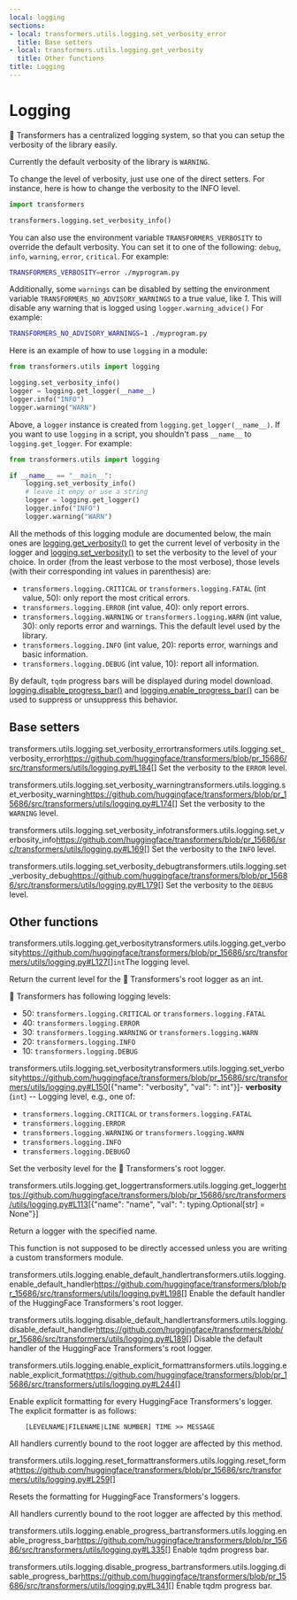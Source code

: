```yaml
---
local: logging
sections:
- local: transformers.utils.logging.set_verbosity_error
  title: Base setters
- local: transformers.utils.logging.get_verbosity
  title: Other functions
title: Logging
---
```

<script>
</script>
<!--Copyright 2020 The HuggingFace Team. All rights reserved.

Licensed under the Apache License, Version 2.0 (the "License"); you may not use this file except in compliance with
the License. You may obtain a copy of the License at

http://www.apache.org/licenses/LICENSE-2.0

Unless required by applicable law or agreed to in writing, software distributed under the License is distributed on
an "AS IS" BASIS, WITHOUT WARRANTIES OR CONDITIONS OF ANY KIND, either express or implied. See the License for the
specific language governing permissions and limitations under the License.
-->

<h1 id="logging">Logging</h1>

🤗 Transformers has a centralized logging system, so that you can setup the verbosity of the library easily.

Currently the default verbosity of the library is `WARNING`.

To change the level of verbosity, just use one of the direct setters. For instance, here is how to change the verbosity
to the INFO level.

```python
import transformers

transformers.logging.set_verbosity_info()
```

You can also use the environment variable `TRANSFORMERS_VERBOSITY` to override the default verbosity. You can set it
to one of the following: `debug`, `info`, `warning`, `error`, `critical`. For example:

```bash
TRANSFORMERS_VERBOSITY=error ./myprogram.py
```

Additionally, some `warnings` can be disabled by setting the environment variable
`TRANSFORMERS_NO_ADVISORY_WARNINGS` to a true value, like *1*. This will disable any warning that is logged using
`logger.warning_advice()` For example:

```bash
TRANSFORMERS_NO_ADVISORY_WARNINGS=1 ./myprogram.py
```

Here is an example of how to use `logging` in a module:

```python
from transformers.utils import logging

logging.set_verbosity_info()
logger = logging.get_logger(__name__)
logger.info("INFO")
logger.warning("WARN")
```

Above, a `logger` instance is created from `logging.get_logger(__name__)`. If you want to use `logging` in a script, you shouldn't pass `__name__` to `logging.get_logger`. For example:

```python
from transformers.utils import logging

if __name__ == "__main__":
    logging.set_verbosity_info()
    # leave it empy or use a string
    logger = logging.get_logger()
    logger.info("INFO")
    logger.warning("WARN")
```

All the methods of this logging module are documented below, the main ones are
[logging.get_verbosity()](/docs/transformers/pr_15686/en/main_classes/logging#transformers.utils.logging.get_verbosity) to get the current level of verbosity in the logger and
[logging.set_verbosity()](/docs/transformers/pr_15686/en/main_classes/logging#transformers.utils.logging.set_verbosity) to set the verbosity to the level of your choice. In order (from the least
verbose to the most verbose), those levels (with their corresponding int values in parenthesis) are:

- `transformers.logging.CRITICAL` or `transformers.logging.FATAL` (int value, 50): only report the most
  critical errors.
- `transformers.logging.ERROR` (int value, 40): only report errors.
- `transformers.logging.WARNING` or `transformers.logging.WARN` (int value, 30): only reports error and
  warnings. This the default level used by the library.
- `transformers.logging.INFO` (int value, 20): reports error, warnings and basic information.
- `transformers.logging.DEBUG` (int value, 10): report all information.

By default, `tqdm` progress bars will be displayed during model download. [logging.disable_progress_bar()](/docs/transformers/pr_15686/en/main_classes/logging#transformers.utils.logging.disable_progress_bar) and [logging.enable_progress_bar()](/docs/transformers/pr_15686/en/main_classes/logging#transformers.utils.logging.enable_progress_bar) can be used to suppress or unsuppress this behavior.

<h2 id="transformers.utils.logging.set_verbosity_error">Base setters</h2>

<div class="docstring">

<docstring><name>transformers.utils.logging.set\_verbosity\_error</name><anchor>transformers.utils.logging.set_verbosity_error</anchor><source>https://github.com/huggingface/transformers/blob/pr_15686/src/transformers/utils/logging.py#L184</source><parameters>[]</parameters></docstring>
Set the verbosity to the `ERROR` level.

</div>

<div class="docstring">

<docstring><name>transformers.utils.logging.set\_verbosity\_warning</name><anchor>transformers.utils.logging.set_verbosity_warning</anchor><source>https://github.com/huggingface/transformers/blob/pr_15686/src/transformers/utils/logging.py#L174</source><parameters>[]</parameters></docstring>
Set the verbosity to the `WARNING` level.

</div>

<div class="docstring">

<docstring><name>transformers.utils.logging.set\_verbosity\_info</name><anchor>transformers.utils.logging.set_verbosity_info</anchor><source>https://github.com/huggingface/transformers/blob/pr_15686/src/transformers/utils/logging.py#L169</source><parameters>[]</parameters></docstring>
Set the verbosity to the `INFO` level.

</div>

<div class="docstring">

<docstring><name>transformers.utils.logging.set\_verbosity\_debug</name><anchor>transformers.utils.logging.set_verbosity_debug</anchor><source>https://github.com/huggingface/transformers/blob/pr_15686/src/transformers/utils/logging.py#L179</source><parameters>[]</parameters></docstring>
Set the verbosity to the `DEBUG` level.

</div>

<h2 id="transformers.utils.logging.get_verbosity">Other functions</h2>

<div class="docstring">

<docstring><name>transformers.utils.logging.get\_verbosity</name><anchor>transformers.utils.logging.get_verbosity</anchor><source>https://github.com/huggingface/transformers/blob/pr_15686/src/transformers/utils/logging.py#L127</source><parameters>[]</parameters><rettype>`int`</rettype><retdesc>The logging level.</retdesc></docstring>

Return the current level for the 🤗 Transformers's root logger as an int.





<Tip>

🤗 Transformers has following logging levels:

- 50: `transformers.logging.CRITICAL` or `transformers.logging.FATAL`
- 40: `transformers.logging.ERROR`
- 30: `transformers.logging.WARNING` or `transformers.logging.WARN`
- 20: `transformers.logging.INFO`
- 10: `transformers.logging.DEBUG`

</Tip>

</div>

<div class="docstring">

<docstring><name>transformers.utils.logging.set\_verbosity</name><anchor>transformers.utils.logging.set_verbosity</anchor><source>https://github.com/huggingface/transformers/blob/pr_15686/src/transformers/utils/logging.py#L150</source><parameters>[{"name": "verbosity", "val": ": int"}]</parameters><paramsdesc>- **verbosity** (`int`) --
  Logging level, e.g., one of:

  - `transformers.logging.CRITICAL` or `transformers.logging.FATAL`
  - `transformers.logging.ERROR`
  - `transformers.logging.WARNING` or `transformers.logging.WARN`
  - `transformers.logging.INFO`
  - `transformers.logging.DEBUG`</paramsdesc><paramgroups>0</paramgroups></docstring>

Set the verbosity level for the 🤗 Transformers's root logger.




</div>

<div class="docstring">

<docstring><name>transformers.utils.logging.get\_logger</name><anchor>transformers.utils.logging.get_logger</anchor><source>https://github.com/huggingface/transformers/blob/pr_15686/src/transformers/utils/logging.py#L113</source><parameters>[{"name": "name", "val": ": typing.Optional[str] = None"}]</parameters></docstring>

Return a logger with the specified name.

This function is not supposed to be directly accessed unless you are writing a custom transformers module.


</div>

<div class="docstring">

<docstring><name>transformers.utils.logging.enable\_default\_handler</name><anchor>transformers.utils.logging.enable_default_handler</anchor><source>https://github.com/huggingface/transformers/blob/pr_15686/src/transformers/utils/logging.py#L198</source><parameters>[]</parameters></docstring>
Enable the default handler of the HuggingFace Transformers's root logger.

</div>

<div class="docstring">

<docstring><name>transformers.utils.logging.disable\_default\_handler</name><anchor>transformers.utils.logging.disable_default_handler</anchor><source>https://github.com/huggingface/transformers/blob/pr_15686/src/transformers/utils/logging.py#L189</source><parameters>[]</parameters></docstring>
Disable the default handler of the HuggingFace Transformers's root logger.

</div>

<div class="docstring">

<docstring><name>transformers.utils.logging.enable\_explicit\_format</name><anchor>transformers.utils.logging.enable_explicit_format</anchor><source>https://github.com/huggingface/transformers/blob/pr_15686/src/transformers/utils/logging.py#L244</source><parameters>[]</parameters></docstring>

Enable explicit formatting for every HuggingFace Transformers's logger. The explicit formatter is as follows:
```
    [LEVELNAME|FILENAME|LINE NUMBER] TIME >> MESSAGE
```
All handlers currently bound to the root logger are affected by this method.


</div>

<div class="docstring">

<docstring><name>transformers.utils.logging.reset\_format</name><anchor>transformers.utils.logging.reset_format</anchor><source>https://github.com/huggingface/transformers/blob/pr_15686/src/transformers/utils/logging.py#L259</source><parameters>[]</parameters></docstring>

Resets the formatting for HuggingFace Transformers's loggers.

All handlers currently bound to the root logger are affected by this method.


</div>

<div class="docstring">

<docstring><name>transformers.utils.logging.enable\_progress\_bar</name><anchor>transformers.utils.logging.enable_progress_bar</anchor><source>https://github.com/huggingface/transformers/blob/pr_15686/src/transformers/utils/logging.py#L335</source><parameters>[]</parameters></docstring>
Enable tqdm progress bar.

</div>

<div class="docstring">

<docstring><name>transformers.utils.logging.disable\_progress\_bar</name><anchor>transformers.utils.logging.disable_progress_bar</anchor><source>https://github.com/huggingface/transformers/blob/pr_15686/src/transformers/utils/logging.py#L341</source><parameters>[]</parameters></docstring>
Enable tqdm progress bar.

</div>
